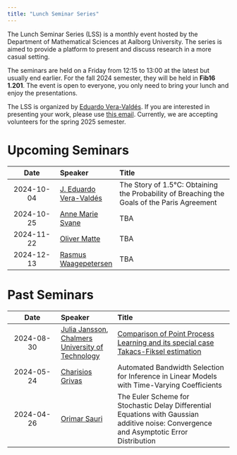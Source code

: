 ---
title: "Lunch Seminar Series"
---

The Lunch Seminar Series (LSS) is a monthly event hosted by the Department of Mathematical Sciences at Aalborg University. The series is aimed to provide a platform to present and discuss research in a more casual setting. 

The seminars are held on a Friday from 12:15 to 13:00 at the latest but usually end earlier. For the fall 2024 semester, they will be held in **Fib16 1.201**. The event is open to everyone, you only need to bring your lunch and enjoy the presentations.

The LSS is organized by [Eduardo Vera-Valdés](https://everval.github.io/). If you are interested in presenting your work, please use [this email](mailto:eduardo@math.aau.dk). Currently, we are accepting volunteers for the spring 2025 semester.

# Upcoming Seminars


|      Date      | Speaker          | Title                            |
| :------------: | :--------------- | :------------------------------- | 
| 2024-10-04    | [J. Eduardo Vera-Valdés](https://everval.github.io)  | The Story of 1.5°C: Obtaining the Probability of Breaching the Goals of the Paris Agreement |
| 2024-10-25    | [Anne Marie Svane](https://vbn.aau.dk/da/persons/142961)  | TBA |
| 2024-11-22    | [Oliver Matte](https://vbn.aau.dk/en/persons/oliver)  | TBA |
| 2024-12-13    | [Rasmus Waagepetersen](https://people.math.aau.dk/~rw/)  | TBA |


# Past Seminars


|      Date      | Speaker          | Title                            |
| :------------: | :--------------- | :------------------------------- |
| 2024-08-30    | [Julia Jansson](https://juliamariajansson.wordpress.com/), [Chalmers University of Technology](https://www.chalmers.se/en/)  | [Comparison of Point Process Learning and its special case Takacs-Fiksel estimation](https://arxiv.org/abs/2405.19523) |
| 2024-05-24 | [Charisios Grivas](https://vbn.aau.dk/da/persons/cgrivas) | Automated Bandwidth Selection for Inference in Linear Models with Time-Varying Coefficients    |  
| 2024-04-26 | [Orimar Sauri](https://sites.google.com/view/osauri/) | The Euler Scheme for Stochastic Delay Differential Equations with Gaussian additive noise: Convergence and Asymptotic Error Distribution |

